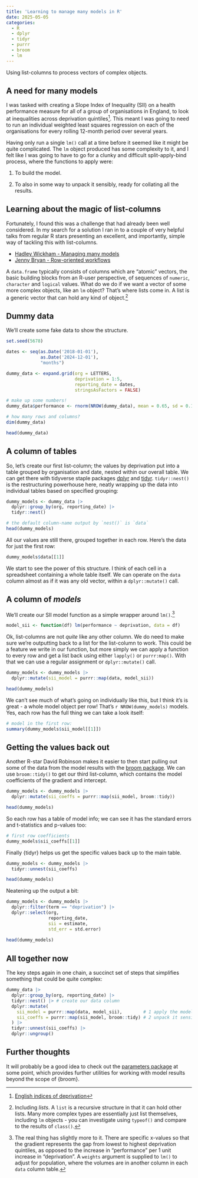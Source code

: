 ```yaml
---
title: 'Learning to manage many models in R'
date: 2025-05-05
categories:
  - R
  - dplyr
  - tidyr
  - purrr
  - broom
  - lm
---
```


Using list-columns to process vectors of complex objects.

## A need for many models

I was tasked with creating a Slope Index of Inequality (SII) on a health
performance measure for all of a group of organisations in England, to look at
inequalities across deprivation quintiles[^imd]. This meant I was going to need
to run an individual weighted least squares regression on each of the
organisations for every rolling 12-month period over several years.

[^imd]: 
[English indices of deprivation](https://www.gov.uk/government/collections/english-indices-of-deprivation)

Having only run a single `lm()` call at a time before it seemed like it might be
quite complicated.  The `lm` object produced has some complexity to it, and I
felt like I was going to have to go for a clunky and difficult split-apply-bind
process, where the functions to apply were:

  1. To build the model.

  2. To also in some way to unpack it sensibly, ready for collating all the
  results.

## Learning about the magic of list-columns

Fortunately, I found this was a challenge that had already been well
considered. In my search for a solution I ran in to a couple of very helpful
talks from regular R stars presenting an excellent, and importantly, simple way
of tackling this with list-columns.
 
- [Hadley Wickham - Managing many models](https://www.youtube.com/watch?v=rz3_FDVt9eg)
- [Jenny Bryan - Row-oriented workflows](https://posit.co/resources/videos/thinking-inside-the-box-you-can-do-that-inside-a-data-frame/)

A `data.frame` typically consists of columns which are "atomic" vectors, the
basic building blocks from an R-user perspective, of sequences of `numeric`,
`character` and `logical` values. What do we do if we want a vector of some more
complex objects, like an `lm` object? That's where lists come in. A list is a
generic vector that can hold any kind of object.[^nest]

[^nest]: Including *lists*. A `list` is a recursive structure in that it can hold
other lists. Many more complex types are essentially just list themselves, 
including `lm` objects - you can investigate using `typeof()` and compare
to the results of `class()`.

## Dummy data

We'll create some fake data to show the structure.

```r
set.seed(5678)

dates <- seq(as.Date('2018-01-01'), 
             as.Date('2024-12-01'), 
             "months")

dummy_data <- expand.grid(org = LETTERS,
                          deprivation = 1:5,
                          reporting_date = dates,
                          stringsAsFactors = FALSE)

# make up some numbers!
dummy_data$performance <- rnorm(NROW(dummy_data), mean = 0.65, sd = 0.1)

# how many rows and columns?
dim(dummy_data)

head(dummy_data)
```

## A column of tables

So, let's create our first list-column; the values by deprivation put into a
table grouped by organisation and date, nested within our overall table. We 
can get there with tidyverse staple packages
[dplyr](https://cran.r-project.org/web/packages/dplyr/index.html) and
[tidyr](https://cran.r-project.org/web/packages/tidyr/index.html). 
`tidyr::nest()` is the restructuring powerhouse here, neatly wrapping up the
data into individual tables based on specified grouping:

```r
dummy_models <- dummy_data |>
  dplyr::group_by(org, reporting_date) |> 
  tidyr::nest() 

# the default column-name output by `nest()` is `data`
head(dummy_models)
```

All our values are still there, grouped together in each row. Here's the
data for just the first row:

```r
dummy_models$data[[1]]
```

We start to see the power of this structure. I think of each cell in a
spreadsheet containing a whole table itself. We can operate on the `data`
column almost as if it was any old vector, within a `dplyr::mutate()` call.

## A column of *models*

We'll create our SII model function as a simple wrapper around `lm()`.[^sii] 

[^sii]: The real thing has slightly more to it. There are specific x-values so
that the gradient represents the gap from lowest to highest deprivation
quintiles, as opposed to the increase in "performance" per 1 unit increase in
"deprivation". A `weights` argument is supplied to `lm()` to adjust for
population, where the volumes are in another column in each `data` column table.

```r
model_sii <- function(df) lm(performance ~ deprivation, data = df)
```

Ok, list-columns are not *quite* like any other column. We do need to make sure
we're outputting back to a list for the list-column to work. This could be a
feature we write in our function, but more simply we can apply a function to
every row and get a list back using either `lapply()` or `purrr:map()`. With
that we can use a regular assignment or `dplyr::mutate()` call.

```r
dummy_models <- dummy_models |>
  dplyr::mutate(sii_model = purrr::map(data, model_sii))

head(dummy_models)
```

We can't see much of what's going on individually like this, but I think it's is
great - a whole model object per row! That's `r NROW(dummy_models)` models. Yes,
each row has the full thing we can take a look itself:

```r
# model in the first row:
summary(dummy_models$sii_model[[1]])
```

## Getting the values back out

Another R-star David Robinson makes it easier to then start pulling out some of
the data from the model results with the
[broom package](https://cran.r-project.org/web/packages/broom/index.html). 
We can use `broom::tidy()` to get our third list-column, which contains the
model coefficients of the gradient and intercept.

```r
dummy_models <- dummy_models |>
  dplyr::mutate(sii_coeffs = purrr::map(sii_model, broom::tidy)) 

head(dummy_models)
```

So each row has a table of model info; we can see it has the standard errors and
t-statistics and p-values too:

```r
# first row coefficients
dummy_models$sii_coeffs[[1]]
```

Finally {tidyr} helps us get the specific values back up to the main table. 

```r
dummy_models <- dummy_models |>
  tidyr::unnest(sii_coeffs)

head(dummy_models)
```

Neatening up the output a bit:

```r
dummy_models <- dummy_models |> 
  dplyr::filter(term == "deprivation") |> 
  dplyr::select(org,
                reporting_date,
                sii = estimate,
                std_err = std.error)
  
head(dummy_models) 
```

## All together now

The key steps again in one chain, a succinct set of steps that simplifies
something that could be quite complex:

```r
dummy_data |> 
  dplyr::group_by(org, reporting_date) |> 
  tidyr::nest() |> # create our data column
  dplyr::mutate(
    sii_model = purrr::map(data, model_sii),        # 1 apply the model
    sii_coeffs = purrr::map(sii_model, broom::tidy) # 2 unpack it sensibly 
  ) |> 
  tidyr::unnest(sii_coeffs) |> 
  dplyr::ungroup() 
```

## Further thoughts 

It will probably be a good idea to check out the 
[parameters package](https://cran.r-project.org/web/packages/parameters/index.html)
at some point, which provides further utilities for working with model results
beyond the scope of {broom}.
